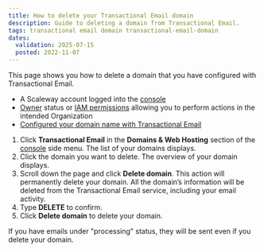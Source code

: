 ```yaml
---
title: How to delete your Transactional Email domain
description: Guide to deleting a domain from Transactional Email.
tags: transactional email domain transactional-email-domain
dates:
  validation: 2025-07-15
  posted: 2022-11-07
---
```



This page shows you how to delete a domain that you have configured with Transactional Email.

<Requirements />

- A Scaleway account logged into the [console](https://console.scaleway.com)
- [Owner](/iam/concepts/#owner) status or [IAM permissions](/iam/concepts/#permission) allowing you to perform actions in the intended Organization
- [Configured your domain name with Transactional Email](/transactional-email/how-to/configure-domain-with-transactional-email/)

1. Click **Transactional Email** in the **Domains & Web Hosting** section of the [console](https://console.scaleway.com/) side menu. The list of your domains displays.
2. Click the domain you want to delete. The overview of your domain displays.
3. Scroll down the page and click **Delete domain**.
    <Message type="important">
    This action will permanently delete your domain. All the domain’s information will be deleted from the Transactional Email service, including your email activity.
    </Message>
4. Type **DELETE** to confirm.
5. Click **Delete domain** to delete your domain.

<Message type="important">
 If you have emails under "processing" status, they will be sent even if you delete your domain.
</Message>


